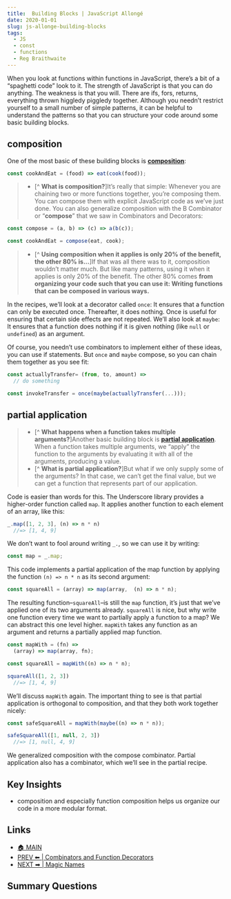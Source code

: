 ```yaml
---
title:  Building Blocks | JavaScript Allongé
date: 2020-01-01
slug: js-allonge-building-blocks
tags:
  - JS
  - const 
  - functions 
  - Reg Braithwaite
---
```

 
When you look at functions within functions in JavaScript, there’s a bit of a “spaghetti code” look to it. The strength of JavaScript is that you can do anything. The weakness is that you will. There are ifs, fors, returns, everything thrown higgledy piggledy together. Although you needn’t restrict yourself to a small number of simple patterns, it can be helpful to understand the patterns so that you can structure your code around some basic building blocks.

## composition

One of the most basic of these building blocks is [**composition**]():
```js 
const cookAndEat = (food) => eat(cook(food));
``` 
>- [^ **What is composition?**]It’s really that simple: Whenever you are chaining two or more functions together, you’re composing them. You can compose them with explicit JavaScript code as we’ve just done. You can also generalize composition with the B Combinator or “**compose**” that we saw in Combinators and Decorators:
```js 
const compose = (a, b) => (c) => a(b(c));

const cookAndEat = compose(eat, cook);
``` 
>- [^ **Using composition when it applies is only 20% of the benefit, the other 80% is...**]If that was all there was to it, composition wouldn’t matter much. But like many patterns, using it when it applies is only 20% of the benefit. The other 80% comes **from organizing your code such that you can use it: Writing functions that can be composed in various ways.**

In the recipes, we’ll look at a decorator called `once`: It ensures that a function can only be executed once. Thereafter, it does nothing. Once is useful for ensuring that certain side effects are not repeated. We’ll also look at `maybe`: It ensures that a function does nothing if it is given nothing (like `null` or `undefined`) as an argument.

Of course, you needn’t use combinators to implement either of these ideas, you can use if statements. But `once` and `maybe` compose, so you can chain them together as you see fit:
```js
const actuallyTransfer= (from, to, amount) =>
  // do something

const invokeTransfer = once(maybe(actuallyTransfer(...)));
``` 
## partial application

>- [^ **What happens when a function takes multiple arguments?**]Another basic building block is [**partial application**](). When a function takes multiple arguments, we “apply” the function to the arguments by evaluating it with all of the arguments, producing a value. 
>- [^ **What is partial application?**]But what if we only supply some of the arguments? In that case, we can’t get the final value, but we can get a function that represents part of our application.

Code is easier than words for this. The Underscore library provides a higher-order function called `map`. It applies another function to each element of an array, like this:
```js 
_.map([1, 2, 3], (n) => n * n)
  //=> [1, 4, 9]
``` 
We don’t want to fool around writing `_.`, so we can use it by writing:
```js
const map = _.map;
```
This code implements a partial application of the map function by applying the function `(n) => n * n` as its second argument:
```js
const squareAll = (array) => map(array,  (n) => n * n);
```
The resulting function–`squareAll`–is still the `map` function, it’s just that we’ve applied one of its two arguments already. `squareAll` is nice, but why write one function every time we want to partially apply a function to a map? We can abstract this one level higher. `mapWith` takes any function as an argument and returns a partially applied map function.
```js 
const mapWith = (fn) =>
  (array) => map(array, fn);

const squareAll = mapWith((n) => n * n);

squareAll([1, 2, 3])
  //=> [1, 4, 9]
``` 
We’ll discuss `mapWith` again. The important thing to see is that partial application is orthogonal to composition, and that they both work together nicely:
```js 
const safeSquareAll = mapWith(maybe((n) => n * n));

safeSquareAll([1, null, 2, 3])
  //=> [1, null, 4, 9]
``` 
We generalized composition with the compose combinator. Partial application also has a combinator, which we’ll see in the partial recipe.

## Key Insights 
- composition and especially function composition helps us organize our code in a more modular format. 

## Links 
- [🏠 MAIN](/js-allonge-main) 
- [PREV ⬅ | Combinators and Function Decorators](/js-allonge-combinators-decorators)
- [NEXT ➡ |  Magic Names ](/js-allonge-magic-names)

## Summary Questions  